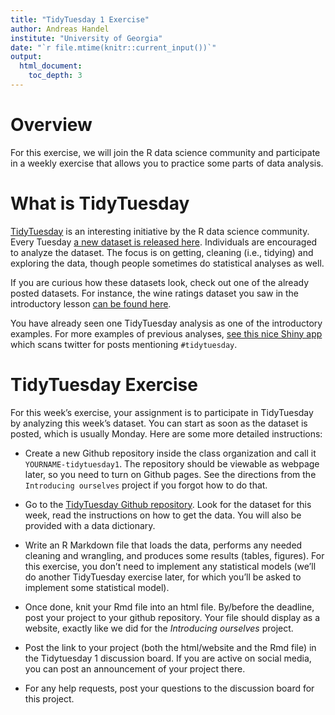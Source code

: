 ```yaml
---
title: "TidyTuesday 1 Exercise" 
author: Andreas Handel
institute: "University of Georgia"
date: "`r file.mtime(knitr::current_input())`"
output: 
  html_document:
    toc_depth: 3
---
```


# Overview
For this exercise, we will join the R data science community and participate in a weekly exercise that allows you to practice some parts of data analysis.


# What is TidyTuesday 
[TidyTuesday](https://thomasmock.netlify.com/post/tidytuesday-a-weekly-social-data-project-in-r/) is an interesting initiative by the R data science community. Every Tuesday [a new dataset is released here](https://github.com/rfordatascience/tidytuesday). Individuals are encouraged to analyze the dataset. The focus is on getting, cleaning (i.e., tidying) and exploring the data, though people sometimes do statistical analyses as well. 

If you are curious how these datasets look, check out one of the already posted datasets. For instance, the wine ratings dataset you saw in the introductory lesson [can be found here](https://github.com/rfordatascience/tidytuesday/tree/master/data/2019/2019-05-28).

You have already seen one TidyTuesday analysis as one of the introductory examples. For more examples of previous analyses, [see this nice Shiny app](https://nsgrantham.shinyapps.io/tidytuesdayrocks/) which scans twitter for posts mentioning `#tidytuesday`.


# TidyTuesday Exercise
For this week's exercise, your assignment is to participate in TidyTuesday by analyzing this week's dataset. You can start as soon as the dataset is posted, which is usually Monday. Here are some more detailed instructions:

* Create a new Github repository inside the class organization and call it `YOURNAME-tidytuesday1`. The repository should be viewable as webpage later, so you need to turn on Github pages. See the directions from the `Introducing ourselves` project if you forgot how to do that.

* Go to the [TidyTuesday Github repository](https://github.com/rfordatascience/tidytuesday). Look for the dataset for this week, read the instructions on how to get the data. You will also be provided with a data dictionary. 

* Write an R Markdown file that loads the data, performs any needed cleaning and wrangling, and produces some results (tables, figures). For this exercise, you don't need to implement any statistical models (we'll do another TidyTuesday exercise later, for which you'll be asked to implement some statistical model). 

* Once done, knit your Rmd file into an html file. By/before the deadline, post your project to your github repository. Your file should display as a website, exactly like we did for the _Introducing ourselves_ project. 

* Post the link to your project (both the html/website and the Rmd file) in the Tidytuesday 1 discussion board. If you are active on social media, you can post an announcement of your project there. 

* For any help requests, post your questions to the discussion board for this project. 